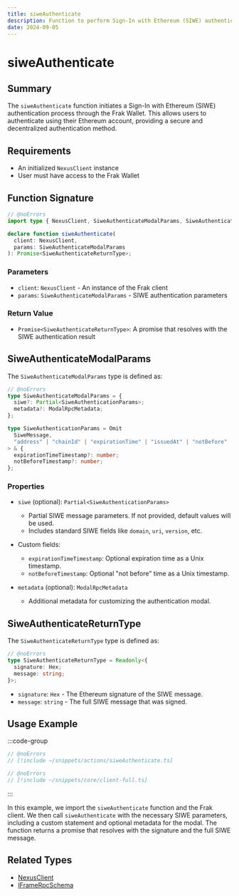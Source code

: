 ```yaml
---
title: siweAuthenticate
description: Function to perform Sign-In with Ethereum (SIWE) authentication
date: 2024-09-05
---
```


# siweAuthenticate

## Summary
The `siweAuthenticate` function initiates a Sign-In with Ethereum (SIWE) authentication process through the Frak Wallet. This allows users to authenticate using their Ethereum account, providing a secure and decentralized authentication method.

## Requirements
- An initialized `NexusClient` instance
- User must have access to the Frak Wallet

## Function Signature

```ts twoslash
// @noErrors
import type { NexusClient, SiweAuthenticateModalParams, SiweAuthenticateReturnType } from '@frak-labs/nexus-sdk/core';

declare function siweAuthenticate(
  client: NexusClient,
  params: SiweAuthenticateModalParams
): Promise<SiweAuthenticateReturnType>;
```

### Parameters
- `client`: `NexusClient` - An instance of the Frak client
- `params`: `SiweAuthenticateModalParams` - SIWE authentication parameters

### Return Value
- `Promise<SiweAuthenticateReturnType>`: A promise that resolves with the SIWE authentication result

## SiweAuthenticateModalParams

The `SiweAuthenticateModalParams` type is defined as:

```ts twoslash
// @noErrors
type SiweAuthenticateModalParams = {
  siwe?: Partial<SiweAuthenticationParams>;
  metadata?: ModalRpcMetadata;
};

type SiweAuthenticationParams = Omit
  SiweMessage,
  "address" | "chainId" | "expirationTime" | "issuedAt" | "notBefore"
> & {
  expirationTimeTimestamp?: number;
  notBeforeTimestamp?: number;
};
```

### Properties

- `siwe` (optional): `Partial<SiweAuthenticationParams>`
    - Partial SIWE message parameters. If not provided, default values will be used.
    - Includes standard SIWE fields like `domain`, `uri`, `version`, etc.
- Custom fields:
    - `expirationTimeTimestamp`: Optional expiration time as a Unix timestamp.
    - `notBeforeTimestamp`: Optional "not before" time as a Unix timestamp.

- `metadata` (optional): `ModalRpcMetadata`
    - Additional metadata for customizing the authentication modal.

## SiweAuthenticateReturnType

The `SiweAuthenticateReturnType` type is defined as:

```ts twoslash
// @noErrors
type SiweAuthenticateReturnType = Readonly<{
  signature: Hex;
  message: string;
}>;
```

- `signature`: `Hex` - The Ethereum signature of the SIWE message.
- `message`: `string` - The full SIWE message that was signed.

## Usage Example

:::code-group
```ts twoslash [siweAuthenticate.ts]
// @noErrors
// [!include ~/snippets/actions/siweAuthenticate.ts]
```
```ts twoslash [client.ts]
// @noErrors
// [!include ~/snippets/core/client-full.ts]
```
:::

In this example, we import the `siweAuthenticate` function and the Frak client. We then call `siweAuthenticate` with the necessary SIWE parameters, including a custom statement and optional metadata for the modal. The function returns a promise that resolves with the signature and the full SIWE message.

## Related Types
- [NexusClient](/wallet-sdk/api/types/NexusClient)
- [IFrameRpcSchema](/wallet-sdk/api/types/IFrameRpcSchema)
